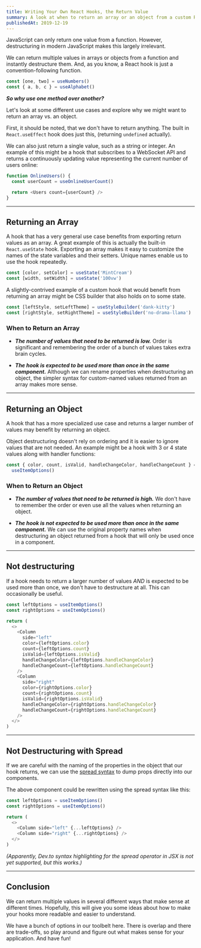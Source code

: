 ```yaml
---
title: Writing Your Own React Hooks, the Return Value
summary: A look at when to return an array or an object from a custom React hook
publishedAt: 2019-12-19
---
```


JavaScript can only return one value from a function. However, destructuring in modern JavaScript makes this largely irrelevant.

We can return multiple values in arrays or objects from a function and instantly destructure them. And, as you know, a React hook is just a convention-following function.

```js
const [one, two] = useNumbers()
const { a, b, c } = useAlphabet()
```

_**So why use one method over another?**_

Let's look at some different use cases and explore why we might want to return an array vs. an object.

First, it should be noted, that we don't have to return anything. The built in `React.useEffect` hook does just this, (returning `undefined` actually).

We can also just return a single value, such as a string or integer. An example of this might be a hook that subscribes to a WebSocket API and returns a continuously updating value representing the current number of users online:

```js
function OnlineUsers() {
  const userCount = useOnlineUserCount()

  return <Users count={userCount} />
}
```

---

## Returning an Array

A hook that has a very general use case benefits from exporting return values as an array. A great example of this is actually the built-in `React.useState` hook. Exporting an array makes it easy to customize the names of the state variables and their setters. Unique names enable us to use the hook repeatedly.

```js
const [color, setColor] = useState('MintCream')
const [width, setWidth] = useState('100vw')
```

A slightly-contrived example of a custom hook that would benefit from returning an array might be CSS builder that also holds on to some state.

```js
const [leftStyle, setLeftTheme] = useStyleBuilder('dank-kitty')
const [rightStyle, setRightTheme] = useStyleBuilder('no-drama-llama')
```

### When to Return an Array

- _**The number of values that need to be returned is low.**_ Order is significant and remembering the order of a bunch of values takes extra brain cycles.

- _**The hook is expected to be used more than once in the same component.**_ Although we can rename properties when destructuring an object, the simpler syntax for custom-named values returned from an array makes more sense.

---

## Returning an Object

A hook that has a more specialized use case and returns a larger number of values may benefit by returning an object.

Object destructuring doesn't rely on ordering and it is easier to ignore values that are not needed. An example might be a hook with 3 or 4 state values along with handler functions:

```js
const { color, count, isValid, handleChangeColor, handleChangeCount } =
  useItemOptions()
```

### When to Return an Object

- _**The number of values that need to be returned is high.**_ We don't have to remember the order or even use all the values when returning an object.

- _**The hook is not expected to be used more than once in the same component.**_ We can use the original property names when destructuring an object returned from a hook that will only be used once in a component.

---

## Not destructuring

If a hook needs to return a larger number of values _AND_ is expected to be used more than once, we don't have to destructure at all. This can occasionally be useful.

```js
const leftOptions = useItemOptions()
const rightOptions = useItemOptions()

return (
  <>
    <Column
      side="left"
      color={leftOptions.color}
      count={leftOptions.count}
      isValid={leftOptions.isValid}
      handleChangeColor={leftOptions.handleChangeColor}
      handleChangeCount={leftOptions.handleChangeCount}
    />
    <Column
      side="right"
      color={rightOptions.color}
      count={rightOptions.count}
      isValid={rightOptions.isValid}
      handleChangeColor={rightOptions.handleChangeColor}
      handleChangeCount={rightOptions.handleChangeCount}
    />
  </>
)
```

---

## Not Destructuring with Spread

If we are careful with the naming of the properties in the object that our hook returns, we can use the [spread syntax](https://developer.mozilla.org/en-US/docs/Web/JavaScript/Reference/Operators/Spread_syntax) to dump props directly into our components.

The above component could be rewritten using the spread syntax like this:

```js
const leftOptions = useItemOptions()
const rightOptions = useItemOptions()

return (
  <>
    <Column side="left" {...leftOptions} />
    <Column side="right" {...rightOptions} />
  </>
)
```

_(Apparently, Dev.to syntax highlighting for the spread operator in JSX is not yet supported, but this works.)_

---

## Conclusion

We can return multiple values in several different ways that make sense at different times. Hopefully, this will give you some ideas about how to make your hooks more readable and easier to understand.

We have a bunch of options in our toolbelt here. There is overlap and there are trade-offs, so play around and figure out what makes sense for your application. And have fun!
